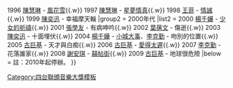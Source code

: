 {{Navbox
|name  = 四台聯頒音樂大獎歌曲大獎
|title = [[四台聯頒音樂大獎]]歌曲大獎
|titlestyle = background: #BAEECA
|groupstyle = background: #D4F3D4
|group1 = 1990年代
|list1 = {{nowrap begin}}
1995 [[黃耀明]] - 春光乍洩{{.w}}
1996 [[陳慧琳]] - [[風花雪]]{{.w}}
1997 [[陳慧琳]] - [[星夢情真]]{{.w}}
1998 [[王菲]] - [[情诫|情誡]]{{.w}}
1999 [[陳奕迅]] - 幸福摩天輪
{{nowrap end}}
|group2 = 2000年代
|list2 = {{nowrap begin}}
2000 [[楊千嬅]] - [[少女的祈祷 (杨千嬅歌曲)|少女的祈禱]]{{.w}}
2001 [[张学友|張學友]] - 有病呻吟{{.w}}
2002 [[葉蒨文]] - 傷逝{{.w}}
2003 [[陳奕迅]] - 十面埋伏{{.w}}
2004 [[楊千嬅]] - [[小城大事]]、[[李克勤]] - 吻別的位置{{.w}}
2005 [[古巨基]] - 天才與白痴{{.w}}
2006 [[古巨基]] - [[愛得太遲]]{{.w}}
2007 [[李克勤]] - 花落誰家{{.w}}
2008 [[謝安琪]] - [[囍帖街 (歌曲)|囍帖街]]{{.w}}
2009 [[古巨基]] - 地球很危險 
{{nowrap end}}
|below = 註：2010年起停辦。
}}<noinclude>
[[Category:四台聯頒音樂大獎模板]]
</noinclude>